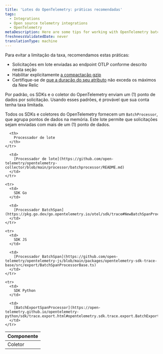 ```yaml
---
title: 'Lotes do OpenTelemetry: práticas recomendadas'
tags:
  - Integrations
  - Open source telemetry integrations
  - OpenTelemetry
metaDescription: Here are some tips for working with OpenTelemetry batching and New Relic.
freshnessValidatedDate: never
translationType: machine
---
```


<Callout variant="caution">
  Para evitar a limitação da taxa, recomendamos estas práticas:

  * Solicitações em lote enviadas ao endpoint OTLP conforme descrito nesta seção
  * Habilitar explicitamente [a compactação gzip](/docs/more-integrations/open-source-telemetry-integrations/opentelemetry/best-practices/opentelemetry-best-practices-compression)
  * Certifique-se de [que a duração do seu atributo](/docs/more-integrations/open-source-telemetry-integrations/opentelemetry/best-practices/opentelemetry-best-practices-attributes) não exceda os máximos da New Relic
</Callout>

Por padrão, os SDKs e o coletor do OpenTelemetry enviam um (1) ponto de dados por solicitação. Usando esses padrões, é provável que sua conta tenha taxa limitada.

Todos os SDKs e coletores do OpenTelemetry fornecem um `BatchProcessor`, que agrupa pontos de dados na memória. Este lote permite que solicitações sejam enviadas com mais de um (1) ponto de dados.

<table>
  <thead>
    <tr>
      <th style={{ width: "200px" }}>
        Componente
      </th>

      <th>
        Processador de lote
      </th>
    </tr>
  </thead>

  <tbody>
    <tr>
      <td>
        Coletor
      </td>

      <td>
        [Processador de lote](https://github.com/open-telemetry/opentelemetry-collector/blob/main/processor/batchprocessor/README.md)
      </td>
    </tr>

    <tr>
      <td>
        SDK Go
      </td>

      <td>
        [Processador BatchSpan](https://pkg.go.dev/go.opentelemetry.io/otel/sdk/trace#NewBatchSpanProcessor)
      </td>
    </tr>

    <tr>
      <td>
        SDK JS
      </td>

      <td>
        [Processador BatchSpan](https://github.com/open-telemetry/opentelemetry-js/blob/main/packages/opentelemetry-sdk-trace-base/src/export/BatchSpanProcessorBase.ts)
      </td>
    </tr>

    <tr>
      <td>
        SDK Python
      </td>

      <td>
        [BatchExportSpanProcessor](https://open-telemetry.github.io/opentelemetry-python/sdk/trace.export.html#opentelemetry.sdk.trace.export.BatchExportSpanProcessor)
      </td>
    </tr>
  </tbody>
</table>